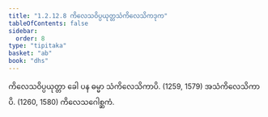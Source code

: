 ```yaml
---
title: "1.2.12.8 ကိလေသဝိပ္ပယုတ္တသံကိလေသိကဒုက"
tableOfContents: false
sidebar:
  order: 8
type: "tipitaka"
basket: "ab"
book: "dhs"
---
```



<DynamicBreadcrumb />

<Division number="104" book="dhs" e="ch" v="29" p="13">

<Paragraph number="242" book="dhs">
ကိလေသဝိပ္ပယုတ္တာ ခေါ ပန ဓမ္မာ သံကိလေသိကာပိ. (<Emphasis>1259, 1579</Emphasis>)
</Paragraph>

<Paragraph number="243" book="dhs">
အသံကိလေသိကာပိ. (<Emphasis>1260, 1580</Emphasis>)

</Paragraph>
</Division>

<Paragraph number="244" type="center" book="dhs">
ကိလေသဂေါစ္ဆကံ.
</Paragraph>